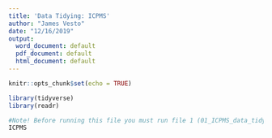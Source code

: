 ```yaml
---
title: 'Data Tidying: ICPMS'
author: "James Vesto"
date: "12/16/2019"
output:
  word_document: default
  pdf_document: default
  html_document: default
---
```


```r

knitr::opts_chunk$set(echo = TRUE)

library(tidyverse)
library(readr)
```

```r
#Note! Before running this file you must run file 1 (01_ICPMS_data_tidying.Rmd)
ICPMS
```

```r

```

